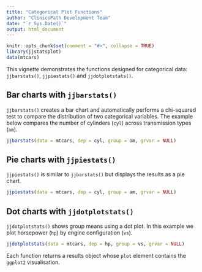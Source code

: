 ```yaml
---
title: "Categorical Plot Functions"
author: "ClinicoPath Development Team"
date: "`r Sys.Date()`"
output: html_document
---
```


```r
knitr::opts_chunk$set(comment = "#>", collapse = TRUE)
library(jjstatsplot)
data(mtcars)
```

This vignette demonstrates the functions designed for categorical data:
`jjbarstats()`, `jjpiestats()` and `jjdotplotstats()`.

## Bar charts with `jjbarstats()`

`jjbarstats()` creates a bar chart and automatically performs a
chi-squared test to compare the distribution of two categorical
variables. The example below compares the number of cylinders (`cyl`)
across transmission types (`am`).

```r
jjbarstats(data = mtcars, dep = cyl, group = am, grvar = NULL)
```

## Pie charts with `jjpiestats()`

`jjpiestats()` is similar to `jjbarstats()` but displays the results as a
pie chart.

```r
jjpiestats(data = mtcars, dep = cyl, group = am, grvar = NULL)
```

## Dot charts with `jjdotplotstats()`

`jjdotplotstats()` shows group means using a dot plot. In this example we
plot horsepower (`hp`) by engine configuration (`vs`).

```r
jjdotplotstats(data = mtcars, dep = hp, group = vs, grvar = NULL)
```

Each function returns a results object whose `plot` element contains the
`ggplot2` visualisation.
